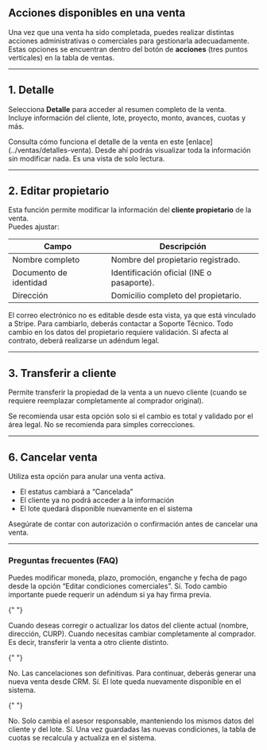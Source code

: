 ## Acciones disponibles en una venta

Una vez que una venta ha sido completada, puedes realizar distintas acciones administrativas o comerciales para gestionarla adecuadamente. Estas opciones se encuentran dentro del botón de **acciones** (tres puntos verticales) en la tabla de ventas.

---

## 1. Detalle

Selecciona **Detalle** para acceder al resumen completo de la venta.  
Incluye información del cliente, lote, proyecto, monto, avances, cuotas y más.

<Tip>
  Consulta cómo funciona el detalle de la venta en este
  [enlace](../ventas/detalles-venta). Desde ahí podrás visualizar toda la
  información sin modificar nada. Es una vista de solo lectura.
</Tip>

---

## 2. Editar propietario

Esta función permite modificar la información del **cliente propietario** de la venta.  
Puedes ajustar:

| Campo                  | Descripción                               |
| ---------------------- | ----------------------------------------- |
| Nombre completo        | Nombre del propietario registrado.        |
| Documento de identidad | Identificación oficial (INE o pasaporte). |
| Dirección              | Domicilio completo del propietario.       |

<Warning>
  El correo electrónico no es editable desde esta vista, ya que está vinculado a
  Stripe. Para cambiarlo, deberás contactar a Soporte Técnico.
</Warning>

<Note>
  Todo cambio en los datos del propietario requiere validación. Si afecta al
  contrato, deberá realizarse un adéndum legal.
</Note>

---

## 3. Transferir a cliente

Permite transferir la propiedad de la venta a un nuevo cliente (cuando se requiere reemplazar completamente al comprador original).

<Card title="Tip de transferencia" icon="transporter">
  Se recomienda usar esta opción solo si el cambio es total y validado por el
  área legal. No se recomienda para simples correcciones.
</Card>

---

## 6. Cancelar venta

Utiliza esta opción para anular una venta activa.

- El estatus cambiará a “Cancelada”
- El cliente ya no podrá acceder a la información
- El lote quedará disponible nuevamente en el sistema

<Check>
  Asegúrate de contar con autorización o confirmación antes de cancelar una
  venta.
</Check>

---

### Preguntas frecuentes (FAQ)

<AccordionGroup type="multiple">
  <Accordion title="¿Puedo modificar una venta después de completada?">
    <AccordionItem title="¿Qué tipo de modificaciones están permitidas?">
      Puedes modificar moneda, plazo, promoción, enganche y fecha de pago desde la opción “Editar condiciones comerciales”.
    </AccordionItem>
    <AccordionItem title="¿Afecta esto al contrato?">
      Sí. Todo cambio importante puede requerir un adéndum si ya hay firma previa.
    </AccordionItem>
  </Accordion>

{" "}

<Accordion title="¿Qué diferencia hay entre 'Editar propietario' y 'Transferir a cliente'?">
  <AccordionItem title="¿Cuándo usar 'Editar propietario'?">
    Cuando deseas corregir o actualizar los datos del cliente actual (nombre,
    dirección, CURP).
  </AccordionItem>
  <AccordionItem title="¿Cuándo usar 'Transferir a cliente'?">
    Cuando necesitas cambiar completamente al comprador. Es decir, transferir la
    venta a otro cliente distinto.
  </AccordionItem>
</Accordion>

{" "}

<Accordion title="¿Qué pasa si cancelo una venta por error?">
  <AccordionItem title="¿Se puede revertir?">
    No. Las cancelaciones son definitivas. Para continuar, deberás generar una
    nueva venta desde CRM.
  </AccordionItem>
  <AccordionItem title="¿Se libera el lote?">
    Sí. El lote queda nuevamente disponible en el sistema.
  </AccordionItem>
</Accordion>

{" "}

<Accordion title="¿Qué implica traspasar una venta?">
  <AccordionItem title="¿El cliente cambia?">
    No. Solo cambia el asesor responsable, manteniendo los mismos datos del
    cliente y del lote.
  </AccordionItem>
</Accordion>

  <Accordion title="¿Dónde veo la tabla de pagos luego de modificar condiciones?">
    <AccordionItem title="¿Se actualiza automáticamente?">
      Sí. Una vez guardadas las nuevas condiciones, la tabla de cuotas se recalcula y actualiza en el sistema.
    </AccordionItem>
  </Accordion>
</AccordionGroup>
